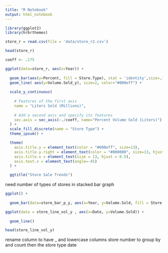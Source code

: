 ```yaml
---
title: "R Notebook"
output: html_notebook
---
```


```r
library(ggplot2)
library(hrbrthemes)
```


```r
store_r = read.csv(file = 'data/store_r2.csv')

head(store_r)
```


```r
coeff <- .175

ggplot(data=store_r, aes(x=Year)) +
  
  geom_bar(aes(y=Percent, fill = Store.Type), stat = 'identity',size=.1) + 
  geom_line( aes(y=Volume.Sold_y), size=2, color="#000eff") +
  
  scale_y_continuous(
    
    # Features of the first axis
    name = "Liters Sold (Millions)",
    
    # Add a second axis and specify its features
    sec.axis = sec_axis(~./coeff, name="Percent Volume Sold (Liters)")
  ) +
  scale_fill_discrete(name = "Store Type") +
  theme_ipsum() +

  theme(
    axis.title.y = element_text(color = "#000eff", size=13),
    axis.title.y.right = element_text(color = "#000000", size=13, hjust=-0.1),
    axis.title.x = element_text(size = 13, hjust = 0.5),
    axis.text.x = element_text(angle=-45)
  ) +

  ggtitle("Store Sale Trends")
```

need number of types of stores in stacked bar graph
```r
ggplot() +
  
  geom_bar(data=store_bar_p_y, aes(x=Year, y=Volume.Sold, fill = Store.Type), stat = 'identity',position = 'fill') 

```
```r
ggplot(data = store_line_vol_y , aes(x=Date, y=Volume.Sold)) +
  
  geom_line() 
```
```r

head(store_line_vol_y)
```

rename column to have _ and lowercase
columns store number to group by and count then the store type date
